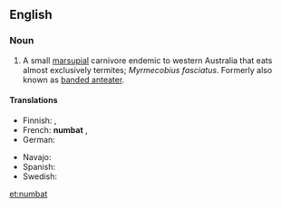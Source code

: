 {{wikipedia}}
==English==

===Noun===
{{en-noun}}

# A small [[marsupial]] carnivore endemic to western Australia that eats almost exclusively termites; ''Myrmecobius fasciatus''.  Formerly also known as [[banded anteater]].

====Translations====
{{trans-top|small marsupial}}
* Finnish: {{t-|fi|pussimuurahaiskarhu}}, {{t-|fi|numbatti}}
* French: '''numbat''' {{m}}, {{t|fr|myrmécopie à bandes|m}}
* German: {{t|de|Ameisenbeutler|m}}
{{trans-mid}}
* Navajo: {{tø|nv|tsinaʼayąʼii yildeełí}}
* Spanish: {{t-|es|numbat|m}}
* Swedish: {{t|sv|myrpungdjur|n}}
{{trans-bottom}}

[[et:numbat]]